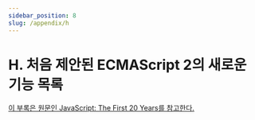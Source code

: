 ```yaml
---
sidebar_position: 8
slug: /appendix/h
---
```


# H. 처음 제안된 ECMAScript 2의 새로운 기능 목록

[이 부록은 원문인 JavaScript: The First 20 Years를 참고한다.](https://dl.acm.org/doi/pdf/10.1145/3386327)
